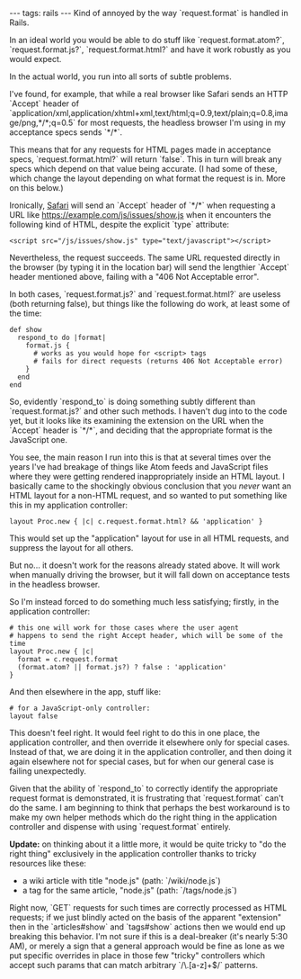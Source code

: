 ---
tags: rails
---
Kind of annoyed by the way `request.format` is handled in Rails.

In an ideal world you would be able to do stuff like `request.format.atom?`, `request.format.js?`, `request.format.html?` and have it work robustly as you would expect.

In the actual world, you run into all sorts of subtle problems.

I've found, for example, that while a real browser like Safari sends an HTTP `Accept` header of `application/xml,application/xhtml+xml,text/html;q=0.9,text/plain;q=0.8,image/png,*/*;q=0.5` for most requests, the headless browser I'm using in my acceptance specs sends `*/*`.

This means that for any requests for HTML pages made in acceptance specs, `request.format.html?` will return `false`. This in turn will break any specs which depend on that value being accurate. (I had some of these, which change the layout depending on what format the request is in. More on this below.)

Ironically, [[Safari]] will send an `Accept` header of `*/*` when requesting a URL like https://example.com/js/issues/show.js when it encounters the following kind of HTML, despite the explicit `type` attribute:

<pre lang="html"><script src="/js/issues/show.js" type="text/javascript"></script></pre>

Nevertheless, the request succeeds. The same URL requested directly in the browser (by typing it in the location bar) will send the lengthier `Accept` header mentioned above, failing with a "406 Not Acceptable error".

In both cases, `request.format.js?` and `request.format.html?` are useless (both returning false), but things like the following do work, at least some of the time:

<pre lang="ruby">def show
  respond_to do |format|
    format.js {
      # works as you would hope for <script> tags
      # fails for direct requests (returns 406 Not Acceptable error)
    }
  end
end</pre>

So, evidently `respond_to` is doing something subtly different than `request.format.js?` and other such methods. I haven't dug into to the code yet, but it looks like its examining the extension on the URL when the `Accept` header is `*/*`, and deciding that the appropriate format is the JavaScript one.

You see, the main reason I run into this is that at several times over the years I've had breakage of things like Atom feeds and JavaScript files where they were getting rendered inappropriately inside an HTML layout. I basically came to the shockingly obvious conclusion that you ''never'' want an HTML layout for a non-HTML request, and so wanted to put something like this in my application controller:

<pre lang="ruby">layout Proc.new { |c| c.request.format.html? && 'application' }</pre>

This would set up the "application" layout for use in all HTML requests, and suppress the layout for all others.

But no... it doesn't work for the reasons already stated above. It will work when manually driving the browser, but it will fall down on acceptance tests in the headless browser.

So I'm instead forced to do something much less satisfying; firstly, in the application controller:

<pre lang="ruby"># this one will work for those cases where the user agent
# happens to send the right Accept header, which will be some of the time
layout Proc.new { |c|
  format = c.request.format
  (format.atom? || format.js?) ? false : 'application'
}</pre>

And then elsewhere in the app, stuff like:

<pre lang="ruby"># for a JavaScript-only controller:
layout false</pre>

This doesn't feel right. It would feel right to do this in one place, the application controller, and then override it elsewhere only for special cases. Instead of that, we are doing it in the application controller, and then doing it again elsewhere not for special cases, but for when our general case is failing unexpectedly.

Given that the ability of `respond_to` to correctly identify the appropriate request format is demonstrated, it is frustrating that `request.format` can't do the same. I am beginning to think that perhaps the best workaround is to make my own helper methods which do the right thing in the application controller and dispense with using `request.format` entirely.

'''Update:''' on thinking about it a little more, it would be quite tricky to "do the right thing" exclusively in the application controller thanks to tricky resources like these:

* a wiki article with title "node.js" (path: `/wiki/node.js`)
* a tag for the same article, "node.js" (path: `/tags/node.js`)

Right now, `GET` requests for such times are correctly processed as HTML requests; if we just blindly acted on the basis of the apparent "extension" then in the `articles#show` and `tags#show` actions then we would end up breaking this behavior. I'm not sure if this is a deal-breaker (it's nearly 5:30 AM), or merely a sign that a general approach would be fine as lone as we put specific overrides in place in those few "tricky" controllers which accept such params that can match arbitrary `/\.[a-z]+$/` patterns.
